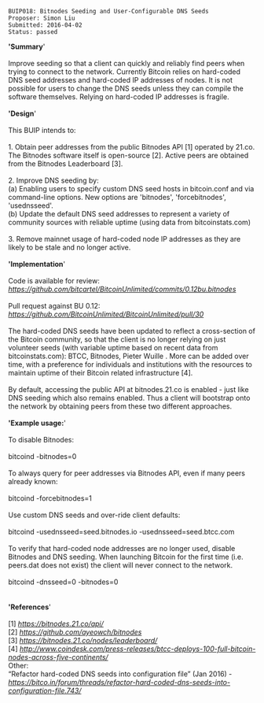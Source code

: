 <pre>
BUIP018: Bitnodes Seeding and User-Configurable DNS Seeds
Proposer: Simon Liu
Submitted: 2016-04-02
Status: passed
</pre>
''''Summary''''<br />
<br />
Improve seeding so that a client can quickly and reliably find peers when trying to connect to the network. Currently Bitcoin relies on hard-coded DNS seed addresses and hard-coded IP addresses of nodes. It is not possible for users to change the DNS seeds unless they can compile the software themselves. Relying on hard-coded IP addresses is fragile.<br />
<br />
''''Design''''<br />
<br />
This BUIP intends to:<br />
<br />
1. Obtain peer addresses from the public Bitnodes API [1] operated by 21.co. The Bitnodes software itself is open-source [2]. Active peers are obtained from the Bitnodes Leaderboard [3].<br />
<br />
2. Improve DNS seeding by:<br />
(a) Enabling users to specify custom DNS seed hosts in bitcoin.conf and via command-line options. New options are 'bitnodes', 'forcebitnodes', 'usednsseed'.<br />
(b) Update the default DNS seed addresses to represent a variety of community sources with reliable uptime (using data from bitcoinstats.com)<br />
<br />
3. Remove mainnet usage of hard-coded node IP addresses as they are likely to be stale and no longer active.<br />
<br />
''''Implementation''''<br />
<br />
Code is available for review: [https://github.com/bitcartel/BitcoinUnlimited/commits/0.12bu.bitnodes ''https://github.com/bitcartel/BitcoinUnlimited/commits/0.12bu.bitnodes'']<br />
<br />
Pull request against BU 0.12: [https://github.com/BitcoinUnlimited/BitcoinUnlimited/pull/30 ''https://github.com/BitcoinUnlimited/BitcoinUnlimited/pull/30'']<br />
<br />
The hard-coded DNS seeds have been updated to reflect a cross-section of the Bitcoin community, so that the client is no longer relying on just volunteer seeds (with variable uptime based on recent data from bitcoinstats.com): BTCC, Bitnodes, Pieter Wuille . More can be added over time, with a preference for individuals and institutions with the resources to maintain uptime of their Bitcoin related infrastructure [4].<br />
<br />
By default, accessing the public API at bitnodes.21.co is enabled - just like DNS seeding which also remains enabled. Thus a client will bootstrap onto the network by obtaining peers from these two different approaches.<br />
<br />
''''Example usage:''''<br />
<br />
To disable Bitnodes:<br />
<br />
bitcoind -bitnodes=0<br />
<br />
To always query for peer addresses via Bitnodes API, even if many peers already known:<br />
<br />
bitcoind -forcebitnodes=1<br />
<br />
Use custom DNS seeds and over-ride client defaults:<br />
<br />
bitcoind -usednsseed=seed.bitnodes.io -usednsseed=seed.btcc.com<br />
<br />
To verify that hard-coded node addresses are no longer used, disable Bitnodes and DNS seeding. When launching Bitcoin for the first time (i.e. peers.dat does not exist) the client will never connect to the network.<br />
<br />
bitcoind -dnsseed=0 -bitnodes=0<br />
<br />
<br />
''''References''''<br />
<br />
[1] [https://bitnodes.21.co/api/ ''https://bitnodes.21.co/api/'']<br />
[2] [https://github.com/ayeowch/bitnodes ''https://github.com/ayeowch/bitnodes'']<br />
[3] [https://bitnodes.21.co/nodes/leaderboard/ ''https://bitnodes.21.co/nodes/leaderboard/'']<br />
[4] [http://www.coindesk.com/press-releases/btcc-deploys-100-full-bitcoin-nodes-across-five-continents/ ''http://www.coindesk.com/press-releases/btcc-deploys-100-full-bitcoin-nodes-across-five-continents/'']<br />
Other:<br />
“Refactor hard-coded DNS seeds into configuration file” (Jan 2016) - [https://bitco.in/forum/threads/refactor-hard-coded-dns-seeds-into-configuration-file.743/ ''https://bitco.in/forum/threads/refactor-hard-coded-dns-seeds-into-configuration-file.743/'']


